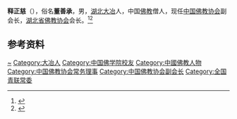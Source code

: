 '''释正慈'''（{{bd|1971年|7月|}}），俗名'''董善承'''，男，[[湖北|湖北]][[大冶|大冶]]人，中国[[佛教|佛教]]僧人，现任[[中国佛教协会|中国佛教协会]]副会长，[[湖北省佛教协会|湖北省佛教协会]]会长。<ref>{{Cite web|title=中国佛教协会副会长正慈简历|url=http://fo.ifeng.com/a/20150417/41058077_0.shtml|accessdate=2020-11-11|work=凤凰佛教}}</ref><ref>{{Cite web|title=正慈法师|url=http://www.zgfxy.cn/zgfxy50/zgfxy50/xiaoqing/fo50/files/399840.shtml.htm|accessdate=2020-11-11|work=中国佛学院}}</ref>

== 参考资料 ==
{{reflist}}

{{中国人物小作品}}
{{Navboxes 
| title  = 正慈在[[中国佛教协会|中国佛教协会]]的职务
| list1  =
{{中国佛教协会第七届理事会}}
{{中国佛教协会第八届理事会}}
{{中国佛教协会第九届理事会}}
{{中国佛教协会第十届理事会}}
}}
{{Navboxes 
| title  = 正慈在[[中华全国青年联合会|中华全国青年联合会]]的职务
| list1  =
{{中华全国青年联合会第十二届委员会}}
}}

{{Authority control}}
{{DEFAULTSORT:Shi}}
[[Category:董姓|~]]
[[Category:大冶人|Category:大冶人]]
[[Category:中国佛学院校友|Category:中国佛学院校友]]
[[Category:中國佛教人物|Category:中國佛教人物]]
[[Category:中国佛教协会常务理事|Category:中国佛教协会常务理事]]
[[Category:中国佛教协会副会长|Category:中国佛教协会副会长]]
[[Category:全国青联常委|Category:全国青联常委]]